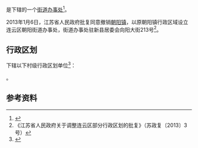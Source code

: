 {{中国乡级行政区|32/07/03/150/000}}

'''{{PAGENAMEBASE}}'''是{{PRC admin/fullname|32/07/03/150/000|3}}下辖的一个[[街道办事处|街道办事处]]<ref>{{PRC admin/ref sgc|{{PRC admin/parent|32/07/03/150/000}}}}</ref>。

2013年1月6日，江苏省人民政府批复同意撤销[[朝阳镇_(连云港市)|朝阳镇]]，以原朝阳镇行政区域设立连云区朝阳街道办事处，街道办事处驻新县居委会向阳大街213号<ref>《江苏省人民政府关于调整连云区部分行政区划的批复》（苏政复〔2013〕3号）</ref>。

== 行政区划 ==
{{PAGENAMEBASE}}下辖以下村级行政区划单位<ref>{{PRC admin/ref sgc|32/07/03/150/000}}</ref>：

{{PRC admin/children|32/07/03/150/000}}。

== 参考资料 ==
{{reflist}}

{{江苏行政区划小作品}}
{{PRC admin/navcat|32/07/03/150/000}}